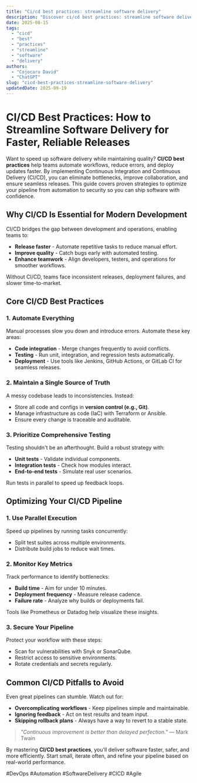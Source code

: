 ```yaml
---
title: "Ci/cd best practices: streamline software delivery"
description: "Discover ci/cd best practices: streamline software delivery with this in-depth guide, providing actionable insights and practical tips to boost your knowledge and results."
date: 2025-08-15
tags:
  - "cicd"
  - "best"
  - "practices"
  - "streamline"
  - "software"
  - "delivery"
authors:
  - "Cojocaru David"
  - "ChatGPT"
slug: "cicd-best-practices-streamline-software-delivery"
updatedDate: 2025-09-19
---
```


# CI/CD Best Practices: How to Streamline Software Delivery for Faster, Reliable Releases  

Want to speed up software delivery while maintaining quality? **CI/CD best practices** help teams automate workflows, reduce errors, and deploy updates faster. By implementing Continuous Integration and Continuous Delivery (CI/CD), you can eliminate bottlenecks, improve collaboration, and ensure seamless releases. This guide covers proven strategies to optimize your pipeline from automation to security so you can ship software with confidence.  

## Why CI/CD Is Essential for Modern Development  

CI/CD bridges the gap between development and operations, enabling teams to:  

- **Release faster** - Automate repetitive tasks to reduce manual effort.  
- **Improve quality** - Catch bugs early with automated testing.  
- **Enhance teamwork** - Align developers, testers, and operations for smoother workflows.  

Without CI/CD, teams face inconsistent releases, deployment failures, and slower time-to-market.  

## Core CI/CD Best Practices  

### 1. Automate Everything  

Manual processes slow you down and introduce errors. Automate these key areas:  

- **Code integration** - Merge changes frequently to avoid conflicts.  
- **Testing** - Run unit, integration, and regression tests automatically.  
- **Deployment** - Use tools like Jenkins, GitHub Actions, or GitLab CI for seamless releases.  

### 2. Maintain a Single Source of Truth  

A messy codebase leads to inconsistencies. Instead:  

- Store all code and configs in **version control (e.g., Git)**.  
- Manage infrastructure as code (IaC) with Terraform or Ansible.  
- Ensure every change is traceable and auditable.  

### 3. Prioritize Comprehensive Testing  

Testing shouldn't be an afterthought. Build a robust strategy with:  

- **Unit tests** - Validate individual components.  
- **Integration tests** - Check how modules interact.  
- **End-to-end tests** - Simulate real user scenarios.  

Run tests in parallel to speed up feedback loops.  

## Optimizing Your CI/CD Pipeline  

### 1. Use Parallel Execution  

Speed up pipelines by running tasks concurrently:  

- Split test suites across multiple environments.  
- Distribute build jobs to reduce wait times.  

### 2. Monitor Key Metrics  

Track performance to identify bottlenecks:  

- **Build time** - Aim for under 10 minutes.  
- **Deployment frequency** - Measure release cadence.  
- **Failure rate** - Analyze why builds or deployments fail.  

Tools like Prometheus or Datadog help visualize these insights.  

### 3. Secure Your Pipeline  

Protect your workflow with these steps:  

- Scan for vulnerabilities with Snyk or SonarQube.  
- Restrict access to sensitive environments.  
- Rotate credentials and secrets regularly.  

## Common CI/CD Pitfalls to Avoid  

Even great pipelines can stumble. Watch out for:  

- **Overcomplicating workflows** - Keep pipelines simple and maintainable.  
- **Ignoring feedback** - Act on test results and team input.  
- **Skipping rollback plans** - Always have a way to revert to a stable state.  

> *"Continuous improvement is better than delayed perfection."* ― Mark Twain  

By mastering **CI/CD best practices**, you'll deliver software faster, safer, and more efficiently. Start small, iterate often, and refine your pipeline based on real-world performance.  

#DevOps #Automation #SoftwareDelivery #CICD #Agile